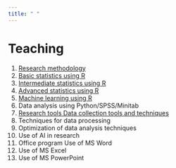 ```yaml
---
title: " "
---
```


# Teaching

1.  [Research methodology](/courses/research-methodology.qmd)
2.  [Basic statistics using R](/courses/data-analysis.qmd)
3.  [Intermediate statistics using R](/courses/data-analysis.qmd)
4.  [Advanced statistics using R](/courses/machine-learning.qmd)
5.  [Machine learning using R](/courses/machine-learning.qmd)
6.  Data analysis using Python/SPSS/Minitab
7.  [Research tools Data collection tools and techniques](/courses/research-methodology.qmd)
8.  Techniques for data processing
9.  Optimization of data analysis techniques
10. Use of AI in research
11. Office program Use of MS Word
12. Use of MS Excel
13. Use of MS PowerPoint
